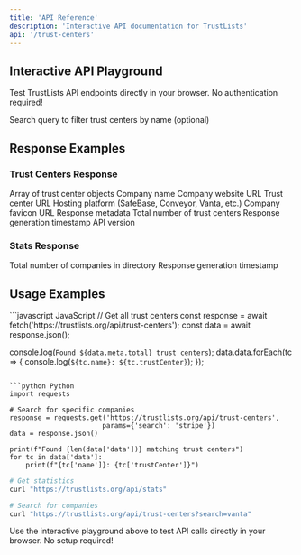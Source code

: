 ```yaml
---
title: 'API Reference'
description: 'Interactive API documentation for TrustLists'
api: '/trust-centers'
---
```


## Interactive API Playground

Test TrustLists API endpoints directly in your browser. No authentication required!

<ApiEndpoint name="GET /trust-centers" description="Retrieve all trust centers or search by company name" path="/trust-centers" method="get">
  <ParamField query="search" type="string">
    Search query to filter trust centers by name (optional)
  </ParamField>
</ApiEndpoint>

<ApiEndpoint name="GET /stats" description="Get statistics about the trust center directory" path="/stats" method="get">
</ApiEndpoint>

## Response Examples

### Trust Centers Response

<ResponseField name="data" type="array">
  Array of trust center objects
  
  <ResponseField name="name" type="string">
    Company name
  </ResponseField>
  
  <ResponseField name="website" type="string">
    Company website URL
  </ResponseField>
  
  <ResponseField name="trustCenter" type="string">
    Trust center URL
  </ResponseField>
  
  <ResponseField name="platform" type="string">
    Hosting platform (SafeBase, Conveyor, Vanta, etc.)
  </ResponseField>
  
  <ResponseField name="iconUrl" type="string">
    Company favicon URL
  </ResponseField>
</ResponseField>

<ResponseField name="meta" type="object">
  Response metadata
  
  <ResponseField name="total" type="integer">
    Total number of trust centers
  </ResponseField>
  
  <ResponseField name="generated" type="string">
    Response generation timestamp
  </ResponseField>
  
  <ResponseField name="version" type="string">
    API version
  </ResponseField>
</ResponseField>

### Stats Response

<ResponseField name="totalCompanies" type="integer">
  Total number of companies in directory
</ResponseField>

<ResponseField name="generated" type="string">
  Response generation timestamp
</ResponseField>

## Usage Examples

<CodeGroup>
```javascript JavaScript
// Get all trust centers
const response = await fetch('https://trustlists.org/api/trust-centers');
const data = await response.json();

console.log(`Found ${data.meta.total} trust centers`);
data.data.forEach(tc => {
  console.log(`${tc.name}: ${tc.trustCenter}`);
});
```

```python Python
import requests

# Search for specific companies
response = requests.get('https://trustlists.org/api/trust-centers', 
                       params={'search': 'stripe'})
data = response.json()

print(f"Found {len(data['data'])} matching trust centers")
for tc in data['data']:
    print(f"{tc['name']}: {tc['trustCenter']}")
```

```bash cURL
# Get statistics
curl "https://trustlists.org/api/stats"

# Search for companies
curl "https://trustlists.org/api/trust-centers?search=vanta"
```
</CodeGroup>

<Tip>
Use the interactive playground above to test API calls directly in your browser. No setup required!
</Tip>

